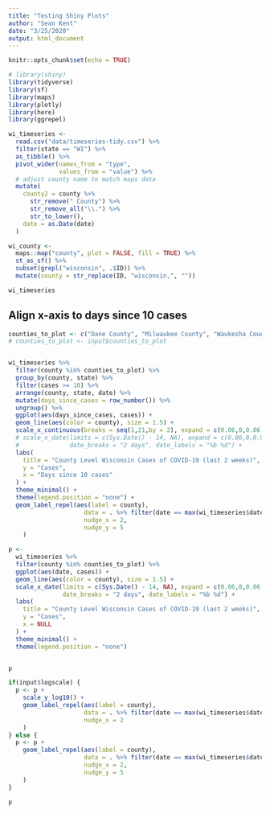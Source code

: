 ```yaml
---
title: "Testing Shiny Plots"
author: "Sean Kent"
date: "3/25/2020"
output: html_document
---
```


```r
knitr::opts_chunk$set(echo = TRUE)

# library(shiny)
library(tidyverse)
library(sf)
library(maps)
library(plotly)
library(here)
library(ggrepel)

```

```r

wi_timeseries <- 
  read.csv("data/timeseries-tidy.csv") %>% 
  filter(state == "WI") %>% 
  as_tibble() %>% 
  pivot_wider(names_from = "type", 
              values_from = "value") %>% 
  # adjust county name to match maps data
  mutate(
    county2 = county %>% 
      str_remove(" County") %>% 
      str_remove_all("\\.") %>% 
      str_to_lower(),
    date = as.Date(date)
  )

wi_county <- 
  maps::map("county", plot = FALSE, fill = TRUE) %>% 
  st_as_sf() %>% 
  subset(grepl("wisconsin", .$ID)) %>% 
  mutate(county = str_replace(ID, "wisconsin,", ""))
```




```r
wi_timeseries
```


## Align x-axis to days since 10 cases

```r
counties_to_plot <- c("Dane County", "Milwaukee County", "Waukesha County", "Fond du Lac County")
# counties_to_plot <- input$counties_to_plot


wi_timeseries %>% 
  filter(county %in% counties_to_plot) %>% 
  group_by(county, state) %>% 
  filter(cases >= 10) %>% 
  arrange(county, state, date) %>% 
  mutate(days_since_cases = row_number()) %>% 
  ungroup() %>% 
  ggplot(aes(days_since_cases, cases)) +
  geom_line(aes(color = county), size = 1.5) +
  scale_x_continuous(breaks = seq(1,21,by = 2), expand = c(0.06,0,0.06,2)) +
  # scale_x_date(limits = c(Sys.Date() - 14, NA), expand = c(0.06,0,0.06,2),
  #              date_breaks = "2 days", date_labels = "%b %d") +
  labs(
    title = "County Level Wisconsin Cases of COVID-19 (last 2 weeks)",
    y = "Cases",
    x = "Days since 10 cases"
  ) +
  theme_minimal() +
  theme(legend.position = "none") +
  geom_label_repel(aes(label = county),
                     data = . %>% filter(date == max(wi_timeseries$date)),
                     nudge_x = 2,
                     nudge_y = 5
    )
```


```r
p <- 
  wi_timeseries %>%
  filter(county %in% counties_to_plot) %>%
  ggplot(aes(date, cases)) +
  geom_line(aes(color = county), size = 1.5) +
  scale_x_date(limits = c(Sys.Date() - 14, NA), expand = c(0.06,0,0.06,2),
               date_breaks = "2 days", date_labels = "%b %d") +
  labs(
    title = "County Level Wisconsin Cases of COVID-19 (last 2 weeks)",
    y = "Cases",
    x = NULL
  ) +
  theme_minimal() +
  theme(legend.position = "none")


p

if(input$logscale) {
  p <- p +
    scale_y_log10() +
    geom_label_repel(aes(label = county),
                     data = . %>% filter(date == max(wi_timeseries$date)),
                     nudge_x = 2
    )
} else {
  p <- p + 
    geom_label_repel(aes(label = county),
                     data = . %>% filter(date == max(wi_timeseries$date)),
                     nudge_x = 2,
                     nudge_y = 5
    )
}

p
```





